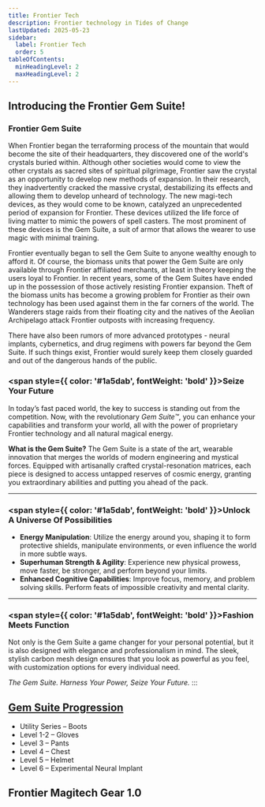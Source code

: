 ```yaml
---
title: Frontier Tech
description: Frontier technology in Tides of Change
lastUpdated: 2025-05-23
sidebar:
  label: Frontier Tech
  order: 5
tableOfContents:
  minHeadingLevel: 2
  maxHeadingLevel: 2
---
```

## Introducing the Frontier Gem Suite!

### Frontier Gem Suite
When Frontier began the terraforming process of the mountain that would become the site of their headquarters, they discovered one of the world's crystals buried within. Although other societies would come to view the other crystals as sacred sites of spiritual pilgrimage, Frontier saw the crystal as an opportunity to develop new methods of expansion. In their research, they inadvertently cracked the massive crystal, destabilizing its effects and allowing them to develop unheard of technology. The new magi-tech devices, as they would come to be known, catalyzed an unprecedented period of expansion for Frontier. These devices utilized the life force of living matter to mimic the powers of spell casters. The most prominent of these devices is the Gem Suite, a suit of armor that allows the wearer to use magic with minimal training. 

Frontier eventually began to sell the Gem Suite to anyone wealthy enough to afford it. Of course, the biomass units that power the Gem Suite are only available through Frontier affiliated merchants, at least in theory keeping the users loyal to Frontier. In recent years, some of the Gem Suites have ended up in the possession of those actively resisting Frontier expansion. Theft of the biomass units has become a growing problem for Frontier as their own technology has been used against them in the far corners of the world. The Wanderers stage raids from their floating city and the natives of the Aeolian Archipelago attack Frontier outposts with increasing frequency.

There have also been rumors of more advanced prototypes - neural implants, cybernetics, and drug regimens with powers far beyond the Gem Suite. If such things exist, Frontier would surely keep them closely guarded and out of the dangerous hands of the public.

<div style={{ border: '1px solid #ccc', padding: '1.5rem', borderRadius: '8px' }}>

### <span style={{ color: '#1a5dab', fontWeight: 'bold' }}>Seize Your Future</span>

In today’s fast paced world, the key to success is standing out from the competition. Now, with the revolutionary *Gem Suite™*, you can enhance your capabilities and transform your world, all with the power of proprietary Frontier technology and all natural magical energy.

**What is the Gem Suite?** The Gem Suite is a state of the art, wearable innovation that merges the worlds of modern engineering and mystical forces. Equipped with artisanally crafted crystal-resonation matrices, each piece is designed to access untapped reserves of cosmic energy, granting you extraordinary abilities and putting you ahead of the pack.

---

### <span style={{ color: '#1a5dab', fontWeight: 'bold' }}>Unlock A Universe Of Possibilities</span>

- **Energy Manipulation**: Utilize the energy around you, shaping it to form protective shields, manipulate environments, or even influence the world in more subtle ways.  
- **Superhuman Strength & Agility**: Experience new physical prowess, move faster, be stronger, and perform beyond your limits.  
- **Enhanced Cognitive Capabilities**: Improve focus, memory, and problem solving skills. Perform feats of impossible creativity and mental clarity.

---

### <span style={{ color: '#1a5dab', fontWeight: 'bold' }}>Fashion Meets Function</span>

Not only is the Gem Suite a game changer for your personal potential, but it is also designed with elegance and professionalism in mind. The sleek, stylish carbon mesh design ensures that you look as powerful as you feel, with customization options for every individual need.

</div>

*The Gem Suite. Harness Your Power, Seize Your Future.*
:::

## <u>Gem Suite Progression</u>
* Utility Series – Boots
* Level 1-2 – Gloves
* Level 3 – Pants
* Level 4 – Chest
* Level 5 – Helmet
* Level 6 – Experimental Neural Implant 

## Frontier Magitech Gear 1.0
